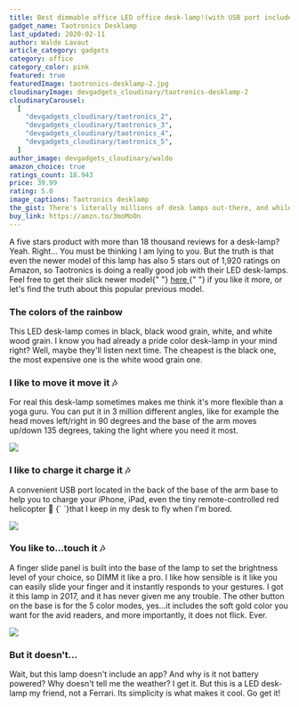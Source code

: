 ```yaml
---
title: Best dimmable office LED office desk-lamp!(with USB port included)
gadget_name: Taotronics Desklamp
last_updated: 2020-02-11
author: Waldo Lavaut
article_category: gadgets
category: office
category_color: pink
featured: true
featuredImage: taotronics-desklamp-2.jpg
cloudinaryImage: devgadgets_cloudinary/taotronics-desklamp-2
cloudinaryCarousel:
  [
    "devgadgets_cloudinary/taotronics_2",
    "devgadgets_cloudinary/taotronics_3",
    "devgadgets_cloudinary/taotronics_4",
    "devgadgets_cloudinary/taotronics_5",
  ]
author_image: devgadgets_cloudinary/waldo
amazon_choice: true
ratings_count: 18.943
price: 39.99
rating: 5.0
image_captions: Taotronics desklamp
the_gist: There's literally millions of desk lamps out-there, and while this one last, I can guarantee you that it's hard to match such features with a great price. The Taotronics LED Desk Lamp with Dimmable and a USB charging port, 5 lightning modes and 7 brightness levels. I've had mine for 3 years already and it still in perfect shape. This is must buy!.
buy_link: https://amzn.to/3moMoOn
---
```


<article className="mt-12 text-lg prose max-w-sm md:max-w-none text-cool-gray-500">

<p>
  A five stars product with more than 18 thousand reviews for a desk-lamp? Yeah.
  Right... You must be thinking I am lying to you. But the truth is that even
  the newer model of this lamp has also 5 stars out of 1,920 ratings on Amazon,
  so Taotronics is doing a really good job with their LED desk-lamps. Feel free
  to get their slick newer model{" "}
  <a
    href="https://amzn.to/2RvcAs8"
    style={{ textDecoration: "underline", color: "#F47481" }}
    target="\_blank"
    rel="noreferrer"
  >
    here
  </a>{" "}
  if you like it more, or let's find the truth about this popular previous
  model.
</p>

<h3>The colors of the rainbow</h3>
<p>
  This LED desk-lamp comes in black, black wood grain, white, and white wood
  grain. I know you had already a pride color desk-lamp in your mind right?
  Well, maybe they'll listen next time. The cheapest is the black one, the most
  expensive one is the white wood grain one.
</p>

<h3>I like to move it move it 🎶</h3>
<p>
  For real this desk-lamp sometimes makes me think it's more flexible than a
  yoga guru. You can put it in 3 million different angles, like for example the
  head moves left/right in 90 degrees and the base of the arm moves up/down 135
  degrees, taking the light where you need it most.
</p>

<div className="my-8 flex justify-center">
  <img
    className="rounded-lg shadow-lg"
    src="https://res.cloudinary.com/devgadgets/image/upload/q_auto,f_auto/v1600180286/devgadgets_cloudinary/taotronics_led_desklamp_movement_ieodow.jpg"
  />
</div>

<h3>I like to charge it charge it 🎶</h3>
<p>
  A convenient USB port located in the back of the base of the arm base to help
  you to charge your iPhone, iPad, even the tiny remote-controlled red
  helicopter 🚁 {` `}that I keep in my desk to fly when I'm bored.
</p>

<div className="my-8 flex justify-center">
  <img
    className="rounded-lg shadow-lg"
    src="https://res.cloudinary.com/devgadgets/image/upload/q_auto,f_auto/v1600180524/devgadgets_cloudinary/taotronics_led_desklamp_charge_usb.jpg"
  />
</div>

<h3>You like to...touch it 🎶</h3>
<p>
  A finger slide panel is built into the base of the lamp to set the brightness
  level of your choice, so DIMM it like a pro. I like how sensible is it like
  you can easily slide your finger and it instantly responds to your gestures. I
  got it this lamp in 2017, and it has never given me any trouble. The other
  button on the base is for the 5 color modes, yes...it includes the soft gold
  color you want for the avid readers, and more importantly, it does not flick.
  Ever.
</p>

<div className="my-8 flex justify-center">
  <img
    className="rounded-lg shadow-lg w-full h-full object-cover object-center"
    src="https://res.cloudinary.com/devgadgets/image/upload/q_auto,f_auto/v1600181408/devgadgets_cloudinary/taotronics_mom_reading_to_kids.jpg"
  />
</div>

<h3>But it doesn't...</h3>
<p>Wait, but this lamp doesn't include an app? And why is it not battery powered? Why doesn't tell me the weather? I get it. But this is a <span className="text-teal-500 font-semibold">LED desk-lamp</span> my friend, not a Ferrari. Its simplicity is what makes it cool. Go get it!</p>
</article>
<Carousel carousel={props.carousel} />
